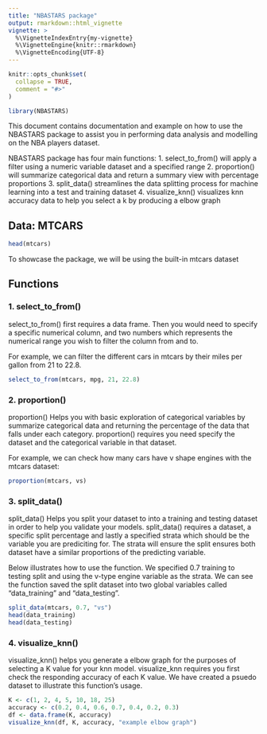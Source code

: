 ```yaml
---
title: "NBASTARS package"
output: rmarkdown::html_vignette
vignette: >
  %\VignetteIndexEntry{my-vignette}
  %\VignetteEngine{knitr::rmarkdown}
  %\VignetteEncoding{UTF-8}
---
```


```r
knitr::opts_chunk$set(
  collapse = TRUE,
  comment = "#>"
)
```

```r
library(NBASTARS)
```

This document contains documentation and example on how to use the NBASTARS package to assist you in performing data analysis and modelling on the NBA players dataset.

NBASTARS package has four main functions:
1. select_to_from() will apply a filter using a numeric variable dataset and a specified range
2. proportion() will summarize categorical data and return a summary view with percentage proportions
3. split_data() streamlines the data splitting process for machine learning into a test and training dataset
4. visualize_knn() visualizes knn accuracy data to help you select a k by producing a elbow graph

## Data: MTCARS

```r
head(mtcars)
```
To showcase the package, we will be using the built-in mtcars dataset

## Functions

### 1. select_to_from()
select_to_from() first requires a data frame. Then you would need to specify a specific numerical column, and two numbers which represents the numerical range you wish to filter the column from and to.

For example, we can filter the different cars in mtcars by their miles per gallon from 21 to 22.8.
```r
select_to_from(mtcars, mpg, 21, 22.8)
```
### 2. proportion()
proportion() Helps you with basic exploration of categorical variables by summarize categorical data and returning the percentage of the data that falls under each category. proportion() requires you need specify the dataset and the categorical variable in that dataset.

For example, we can check how many cars have v shape engines with the mtcars dataset:
```r
proportion(mtcars, vs)
```
### 3. split_data()
split_data() Helps you split your dataset to into a training and testing dataset in order to help you validate your models. split_data() requires a dataset, a specific split percentage and lastly a specified strata which should be the variable you are prediciting for. The strata will ensure the split ensures both dataset have a similar proportions of the predicting variable.

Below illustrates how to use the function. We specified 0.7 training to testing split and using the v-type engine variable as the strata. We can see the function saved the split dataset into two global variables called "data_training" and "data_testing".
```r
split_data(mtcars, 0.7, "vs")
head(data_training)
head(data_testing)
```

### 4. visualize_knn()
visualize_knn() helps you generate a elbow graph for the purposes of selecting a K value for your knn model. visualize_knn requires you first check the responding accuracy of each K value. We have created a psuedo dataset to illustrate this function's usage.
```r
K <- c(1, 2, 4, 5, 10, 18, 25)
accuracy <- c(0.2, 0.4, 0.6, 0.7, 0.4, 0.2, 0.3)
df <- data.frame(K, accuracy)
visualize_knn(df, K, accuracy, "example elbow graph")
```
